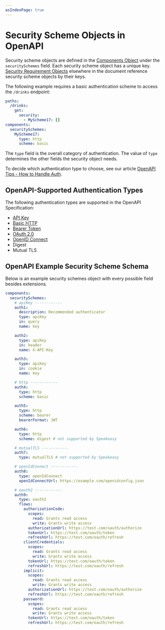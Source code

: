 ```yaml
---
asIndexPage: true
---
```


# Security Scheme Objects in OpenAPI

Security scheme objects are defined in the [Components Object](../components.md) under the `securitySchemes` field. Each security scheme object has a unique key. [Security Requirement Objects](../security.md#security-requirement-object) elsewhere in the document reference security scheme objects by their keys.

The following example requires a basic authentication scheme to access the `/drinks` endpoint:

```yaml
paths:
  /drinks:
    get:
      security:
        - MyScheme17: []
components:
  securitySchemes:
    MyScheme17:
      type: http
      scheme: basic
```

The `type` field is the overall category of authentication. The value of `type` determines the other fields the security object needs.

To decide which authentication type to choose, see our article [OpenAPI Tips - How to Handle Auth](/post/openapi-tips-auth).

## OpenAPI-Supported Authentication Types

The following authentication types are supported in the OpenAPI Specification:

- [API Key](/openapi/security/security-schemes/security-api-key)
- [Basic HTTP](/openapi/security/security-schemes/security-basic)
- [Bearer Token](/openapi/security/security-schemes/security-bearer)
- [OAuth 2.0](/openapi/security/security-schemes/security-oauth2)
- [OpenID Connect](/openapi/security/security-schemes/security-openid)
- Digest
- Mutual TLS

## OpenAPI Example Security Scheme Schema

Below is an example security schemes object with every possible field besides extensions.

```yaml
components:
  securitySchemes:
    # apiKey ------------
    auth1:
      description: Recommended authenticator
      type: apiKey
      in: query
      name: key

    auth2:
      type: apiKey
      in: header
      name: X-API-Key

    auth3:
      type: apiKey
      in: cookie
      name: key

    # http ------------
    auth4:
      type: http
      scheme: basic

    auth5:
      type: http
      scheme: bearer
      bearerFormat: JWT

    auth6:
      type: http
      scheme: digest # not supported by Speakeasy

    # mutualTLS ------------
    auth7:
      type: mutualTLS # not supported by Speakeasy

    # openIdConnect ------------
    auth8:
      type: openIdConnect
      openIdConnectUrl: https://example.com/openidconfig.json

    # oauth2 ------------
    auth9:
      type: oauth2
      flows:
        authorizationCode:
          scopes:
            read: Grants read access
            write: Grants write access
          authorizationUrl: https://test.com/oauth/authorize
          tokenUrl: https://test.com/oauth/token
          refreshUrl: https://test.com/oauth/refresh
        clientCredentials:
          scopes:
            read: Grants read access
            write: Grants write access
          tokenUrl: https://test.com/oauth/token
          refreshUrl: https://test.com/oauth/refresh
        implicit:
          scopes:
            read: Grants read access
            write: Grants write access
          authorizationUrl: https://test.com/oauth/authorize
          refreshUrl: https://test.com/oauth/refresh
        password:
          scopes:
            read: Grants read access
            write: Grants write access
          tokenUrl: https://test.com/oauth/token
          refreshUrl: https://test.com/oauth/refresh
```
